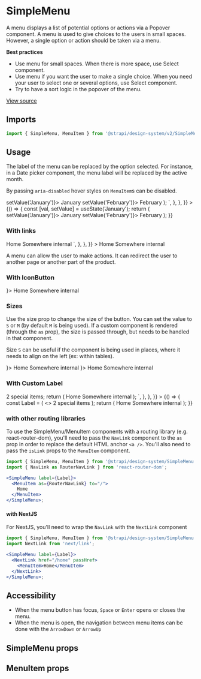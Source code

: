 <!--- SimpleMenu.stories.mdx --->


<Meta title="Design System/Components/v2/SimpleMenu" component={SimpleMenu} />

# SimpleMenu

A menu displays a list of potential options or actions via a Popover component. A menu is used to give choices to the users in small spaces. However, a single option or action should be taken via a menu.

**Best practices**

- Use menu for small spaces. When there is more space, use Select component.
- Use menu if you want the user to make a single choice. When you need your user to select one or several options, use Select component.
- Try to have a sort logic in the popover of the menu.

[View source](https://github.com/strapi/design-system-experiments/tree/main/packages/strapi-design-system/src/v2/SimpleMenu)

## Imports

```js
import { SimpleMenu, MenuItem } from '@strapi/design-system/v2/SimpleMenu';
```

## Usage

The label of the menu can be replaced by the option selected. For instance, in a Date picker component, the menu label will be replaced by the active month.

By passing `aria-disabled` hover styles on `MenuItem`s can be disabled.

<Canvas>
  <Story
    name="base"
    parameters={{
      docs: {
        source: {
          code: `
const [val, setValue] = useState('January');\n
return (
  <SimpleMenu id="label" label={val}>
    <MenuItem id="menuItem-January" onClick={() => setValue('January')}>
      January
    </MenuItem>
    <MenuItem id="menuItem-February" onClick={() => setValue('February')}>
      February
    </MenuItem>
  </SimpleMenu>
);
  `,
        },
      },
    }}
  >
    {() => {
      const [val, setValue] = useState('January');
      return (
        <SimpleMenu id="label" label={val}>
          <MenuItem id="menuItem-January" onClick={() => setValue('January')}>
            January
          </MenuItem>
          <MenuItem id="menuItem-February" onClick={() => setValue('February')}>
            February
          </MenuItem>
        </SimpleMenu>
      );
    }}
  </Story>
</Canvas>

### With links

<Canvas>
  <Story
    name="with-links"
    parameters={{
      docs: {
        source: {
          code: `
<SimpleMenu label="Menu">
  <MenuItem to="/">
    Home
  </MenuItem>
  <MenuItem to="/somewhere">
    Somewhere internal
  </MenuItem>
</SimpleMenu>
  `,
        },
      },
    }}
  >
    <SimpleMenu label="Menu">
      <MenuItem to="/">Home</MenuItem>
      <MenuItem to="/somewhere">Somewhere internal</MenuItem>
    </SimpleMenu>
  </Story>
</Canvas>

A menu can allow the user to make actions. It can redirect the user to another page or another part of the product.

### With IconButton

<Canvas>
  <Story name="with-iconbutton">
    <SimpleMenu label="Menu" as={IconButton} icon={<CarretDown />}>
      <MenuItem>Home</MenuItem>
      <MenuItem>Somewhere internal</MenuItem>
    </SimpleMenu>
  </Story>
</Canvas>

### Sizes

Use the size prop to change the size of the button. You can set the value to `S` or `M` (by default `M` is being used).
If a custom component is rendered (through the `as` prop), the size is passed through, but needs to be handled in
that component.

Size `S` can be useful if the component is being used in places, where it needs to align on the left (ex: within tables).

<Canvas>
  <Story name="sizes">
    <Stack horizontal spacing={4}>
      <SimpleMenu label="Small Menu" size="S" icon={<CarretDown />}>
        <MenuItem>Home</MenuItem>
        <MenuItem>Somewhere internal</MenuItem>
      </SimpleMenu>
      <SimpleMenu label="Medium Menu" icon={<CarretDown />}>
        <MenuItem>Home</MenuItem>
        <MenuItem>Somewhere internal</MenuItem>
      </SimpleMenu>
    </Stack>
  </Story>
</Canvas>

### With Custom Label

<Canvas>
  <Story
    name="with-custom-label"
    parameters={{
      docs: {
        source: {
          code: `
const Label = <><span>2</span> special items</>;
return (
  <SimpleMenu label={Label}>
    <MenuItem>Home</MenuItem>
    <MenuItem>Somewhere internal</MenuItem>
  </SimpleMenu>
);
  `,
        },
      },
    }}
  >
    {() => {
      const Label = (
        <>
          <span>2</span> special items
        </>
      );
      return (
        <SimpleMenu label={Label}>
          <MenuItem>Home</MenuItem>
          <MenuItem>Somewhere internal</MenuItem>
        </SimpleMenu>
      );
    }}
  </Story>
</Canvas>

### with other routing libraries

To use the SimpleMenu/MenuItem components with a routing library (e.g. react-router-dom), you'll need to pass the `NavLink` component to the `as` prop in order to replace the default HTML anchor `<a />`.
You'll also need to pass the `isLink` props to the `MenuItem` component.

```jsx
import { SimpleMenu, MenuItem } from '@strapi/design-system/SimpleMenu';
import { NavLink as RouterNavLink } from 'react-router-dom';

<SimpleMenu label={Label}>
  <MenuItem as={RouterNavLink} to="/">
    Home
  </MenuItem>
</SimpleMenu>;
```

#### with NextJS

For NextJS, you'll need to wrap the `NavLink` with the `NextLink` component

```jsx
import { SimpleMenu, MenuItem } from '@strapi/design-system/SimpleMenu';
import NextLink from 'next/link';

<SimpleMenu label={Label}>
  <NextLink href="/home" passHref>
    <MenuItem>Home</MenuItem>
  </NextLink>
</SimpleMenu>;
```

## Accessibility

- When the menu button has focus, `Space` or `Enter` opens or closes the menu.
- When the menu is open, the navigation between menu items can be done with the `ArrowDown` or `ArrowUp`

## SimpleMenu props

<ArgsTable of={SimpleMenu} />

## MenuItem props

<ArgsTable of={MenuItem} />
